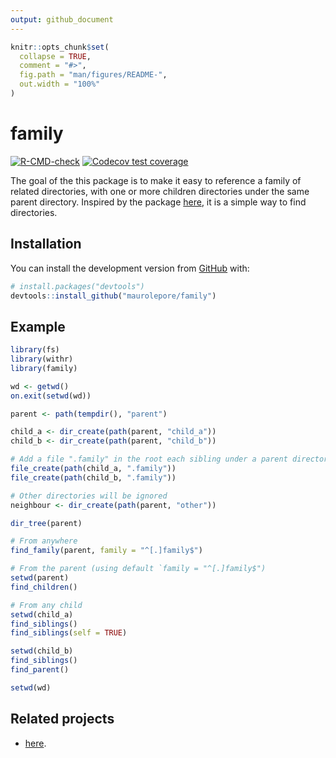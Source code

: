 ```yaml
---
output: github_document
---
```


<!-- README.md is generated from README.Rmd. Please edit that file -->

```r
knitr::opts_chunk$set(
  collapse = TRUE,
  comment = "#>",
  fig.path = "man/figures/README-",
  out.width = "100%"
)
```

# family

<!-- badges: start -->
[![R-CMD-check](https://github.com/maurolepore/family/workflows/R-CMD-check/badge.svg)](https://github.com/maurolepore/family/actions)
[![Codecov test coverage](https://codecov.io/gh/maurolepore/family/branch/master/graph/badge.svg)](https://codecov.io/gh/maurolepore/family?branch=master)
<!-- badges: end -->

The goal of the this package is to make it easy to reference a family of related directories, with one or more children directories under the same parent directory. Inspired by the package [here](https://github.com/r-lib/here), it is a simple way to find directories.

## Installation

You can install the development version from [GitHub](https://github.com/) with:

``` r
# install.packages("devtools")
devtools::install_github("maurolepore/family")
```

## Example

```r
library(fs)
library(withr)
library(family)

wd <- getwd()
on.exit(setwd(wd))

parent <- path(tempdir(), "parent")

child_a <- dir_create(path(parent, "child_a"))
child_b <- dir_create(path(parent, "child_b"))

# Add a file ".family" in the root each sibling under a parent directory
file_create(path(child_a, ".family"))
file_create(path(child_b, ".family"))

# Other directories will be ignored
neighbour <- dir_create(path(parent, "other"))

dir_tree(parent)

# From anywhere
find_family(parent, family = "^[.]family$")

# From the parent (using default `family = "^[.]family$")
setwd(parent)
find_children()

# From any child
setwd(child_a)
find_siblings()
find_siblings(self = TRUE)

setwd(child_b)
find_siblings()
find_parent()

setwd(wd)
```

## Related projects

* [here](https://github.com/r-lib/here).
